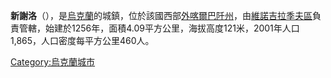 {{coord|48|7|5|N|22|53|25|E|scale:30000|display=title}}

'''新謝洛'''（{{lang-uk|Нове Село}}），是[[烏克蘭|烏克蘭]]的城鎮，位於該國西部[[外喀爾巴阡州|外喀爾巴阡州]]，由[[維諾吉拉季夫區|維諾吉拉季夫區]]負責管轄，始建於1256年，面積4.09平方公里，海拔高度121米，2001年人口1,865，人口密度每平方公里460人。

{{Ukraine-geo-stub}}
[[Category:烏克蘭城市|Category:烏克蘭城市]]